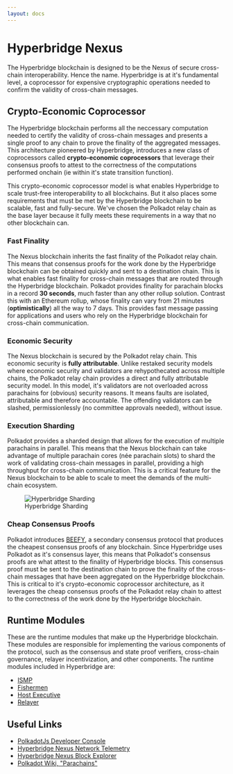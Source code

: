 ```yaml
---
layout: docs
---
```


# Hyperbridge Nexus

The Hyperbridge blockchain is designed to be the Nexus of secure cross-chain interoperability. Hence the name. Hyperbridge is at it's fundamental level, a coprocessor for expensive cryptographic operations needed to confirm the validity of cross-chain messages.

## Crypto-Economic Coprocessor

The Hyperbridge blockchain performs all the neccessary computation needed to certify the validity of cross-chain messages and presents a single proof to any chain to prove the finality of the aggregated messages. This architecture pioneered by Hyperbridge, introduces a new class of coprocessors called **crypto-economic coprocessors** that leverage their consensus proofs to attest to the correctness of the computations performed onchain (ie within it's state transition function).

This crypto-economic coprocessor model is what enables Hyperbridge to scale trust-free interoperability to all blockchains. But it also places some requirements that must be met by the Hyperbridge blockchain to be scalable, fast and fully-secure. We've chosen the Polkadot relay chain as the base layer because it fully meets these requirements in a way that no other blockchain can.


### Fast Finality

The Nexus blockchain inherits the fast finality of the Polkadot relay chain. This means that consensus proofs for the work done by the Hyperbridge blockchain can be obtained quickly and sent to a destination chain. This is what enables fast finality for cross-chain messages that are routed through the Hyperbridge blockchain. Polkadot provides finality for parachain blocks in a record **30 seconds**, much faster than any other rollup solution. Contrast this with an Ethereum rollup, whose finality can vary from 21 minutes (**optimistically**) all the way to 7 days. This provides fast message passing for applications and users who rely on the Hyperbridge blockchain for cross-chain communication.

### Economic Security

The Nexus blockchain is secured by the Polkadot relay chain. This economic security is **fully attributable**. Unlike restaked security models where economic security and validators are rehypothecated across multiple chains, the Polkadot relay chain provides a direct and fully attributable security model. In this model, it's validators are not overloaded across parachains for (obvious) security reasons. It means faults are isolated, attributable and therefore accountable. The offending validators can be slashed, permissionlessly (no committee approvals needed), without issue.


### Execution Sharding

Polkadot provides a sharded design that allows for the execution of multiple parachains in parallel. This means that the Nexus blockchain can take advantage of multiple parachain cores (née parachain slots) to shard the work of validating cross-chain messages in parallel, providing a high throughput for cross-chain communication. This is a critical feature for the Nexus blockchain to be able to scale to meet the demands of the multi-chain ecosystem.

<figure>
  <img src="/cores.webp" alt="Hyperbridge Sharding" />
  <figcaption style={{ textAlign: "center" }}>Hyperbridge Sharding</figcaption>
</figure>

### Cheap Consensus Proofs

Polkadot introduces [BEEFY](/protocol/consensus/beefy), a secondary consensus protocol that produces the cheapest consensus proofs of any blockchain. Since Hyperbridge uses Polkadot as it's consensus layer, this means that Polkadot's consensus proofs are what attest to the finality of Hyperbridge blocks. This consensus proof must be sent to the destination chain to prove the finality of the cross-chain messages that have been aggregated on the Hyperbridge blockchain. This is critical to it's crypto-economic coprocessor architecture, as it leverages the cheap consensus proofs of the Polkadot relay chain to attest to the correctness of the work done by the Hyperbridge blockchain.


 ## Runtime Modules

 These are the runtime modules that make up the Hyperbridge blockchain. These modules are responsible for implementing the various components of the protocol, such as the consensus and state proof verifiers, cross-chain governance, relayer incentivization, and other components. The runtime modules included in Hyperbridge are:

 - [ISMP](/developers/explore/modules/ismp)
 - [Fishermen](/developers/explore/modules/fishermen)
 - [Host Executive](/developers/explore/modules/host-executive)
 - [Relayer](/developers/explore/modules/relayer)


 ## Useful Links

  - [PolkadotJs Developer Console](https://polkadot.js.org/apps/?rpc=wss%3A%2F%2Fhyperbridge-nexus-rpc.blockops.network#/explorer)
  - [Hyperbridge Nexus Network Telemetry](https://telemetry.polkadot.io/#list/0x61ea8a51fd4a058ee8c0e86df0a89cc85b8b67a0a66432893d09719050c9f540)
  - [Hyperbridge Nexus Block Explorer](https://gargantua.statescan.io/)
  - [Polkadot Wiki, "Parachains"](https://wiki.polkadot.network/docs/en/learn-parachains)
